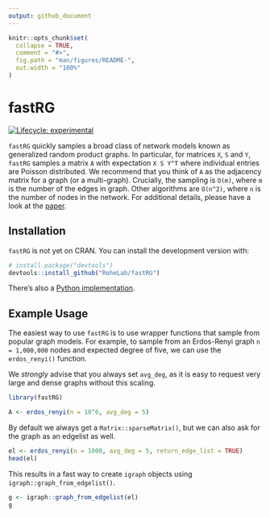 ```yaml
---
output: github_document
---
```


<!-- README.md is generated from README.Rmd. Please edit that file -->

```r
knitr::opts_chunk$set(
  collapse = TRUE,
  comment = "#>",
  fig.path = "man/figures/README-",
  out.width = "100%"
)
```

# fastRG

<!-- badges: start -->
[![Lifecycle: experimental](https://img.shields.io/badge/lifecycle-experimental-orange.svg)](https://www.tidyverse.org/lifecycle/#experimental)
<!-- badges: end -->

`fastRG` quickly samples a broad class of network models known as generalized random product graphs. In particular, for matrices `X`, `S` and `Y`, `fastRG` samples a matrix `A` with expectation `X S Y^T` where individual entries are Poisson distributed. We recommend that you think of `A` as the adjacency matrix for a graph (or a multi-graph). Crucially, the sampling is `O(m)`, where `m` is the number of the edges in graph. Other algorithms are `O(n^2)`, where `n` is the number of nodes in the network. For additional details, please have a look at the [paper](https://arxiv.org/abs/1703.02998).

## Installation

`fastRG` is not yet on CRAN. You can install the development version
with:

``` r
# install.package("devtools")
devtools::install_github("RoheLab/fastRG")
```

There's also a [Python implementation](https://github.com/yunjhongwu/matrix-routines/blob/master/fastRG.py).

## Example Usage

The easiest way to use `fastRG` is to use wrapper functions that sample from popular graph models. For example, to sample from an Erdos-Renyi graph `n = 1,000,000` nodes and expected degree of five, we can use the `erdos_renyi()` function.

We *strongly* advise that you always set `avg_deg`, as it is easy to request very large and dense graphs without this scaling.

```r
library(fastRG)

A <- erdos_renyi(n = 10^6, avg_deg = 5)
```

By default we always get a `Matrix::sparseMatrix()`, but we can also ask for the graph as an edgelist as well.

```r
el <- erdos_renyi(n = 1000, avg_deg = 5, return_edge_list = TRUE)
head(el)
```

This results in a fast way to create `igraph` objects using `igraph::graph_from_edgelist()`.

```r
g <- igraph::graph_from_edgelist(el)
g
```
